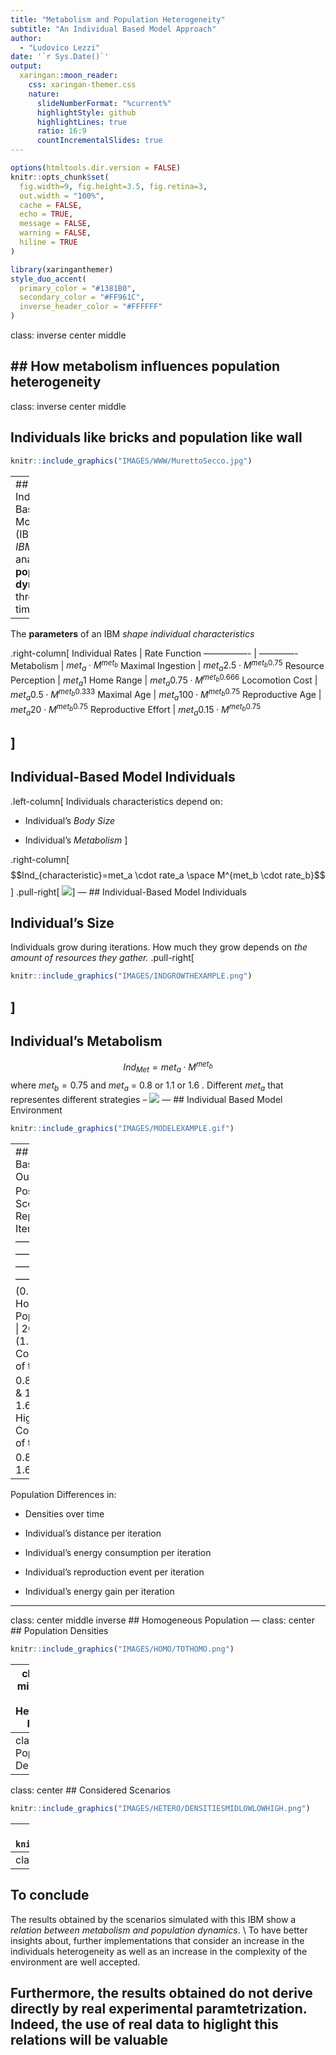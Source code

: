 ```yaml
---
title: "Metabolism and Population Heterogeneity"
subtitle: "An Individual Based Model Approach"
author: 
  - "Ludovico Lezzi"
date: '`r Sys.Date()`'
output:
  xaringan::moon_reader:
    css: xaringan-themer.css
    nature:
      slideNumberFormat: "%current%"
      highlightStyle: github
      highlightLines: true
      ratio: 16:9
      countIncrementalSlides: true
---
```


```r
options(htmltools.dir.version = FALSE)
knitr::opts_chunk$set(
  fig.width=9, fig.height=3.5, fig.retina=3,
  out.width = "100%",
  cache = FALSE,
  echo = TRUE,
  message = FALSE, 
  warning = FALSE,
  hiline = TRUE
)
```

```r
library(xaringanthemer)
style_duo_accent(
  primary_color = "#1381B0",
  secondary_color = "#FF961C",
  inverse_header_color = "#FFFFFF"
)
```
class: inverse center middle

## How metabolism influences population heterogeneity
---
class: inverse center middle

## Individuals like bricks and population like wall
```r
knitr::include_graphics("IMAGES/WWW/MurettoSecco.jpg")
```
---
## Individual-Based Model (IBM)
*IBMs* let analyse **population dynamics** through time.

--

The **parameters** of an IBM *shape individual characteristics*

.right-column[
Individual Rates  | Rate Function
----------------  | -------------
Metabolism        | $met_a \cdot M^{met_b}$
Maximal Ingestion | $met_a2.5 \cdot M^{met_b0.75}$
Resource Perception | $met_a 1$
Home Range | $met_a0.75 \cdot M^{met_b0.666}$
Locomotion Cost | $met_a0.5 \cdot M^{met_b0.333}$
Maximal Age | $met_a100 \cdot M^{met_b0.75}$
Reproductive Age | $met_a20 \cdot M^{met_b0.75}$
Reproductive Effort | $met_a0.15 \cdot M^{met_b0.75}$

]
---
## Individual-Based Model Individuals
.left-column[
Individuals characteristics depend on:

- Individual's *Body Size*

- Individual's *Metabolism*
]

.right-column[
$$Ind_{characteristic}=met_a \cdot rate_a \space  M^{met_b \cdot rate_b}$$
]
.pull-right[
![](IMAGES/RateExample.png)
]
---
## Individual-Based Model Individuals

## Individual's Size
Individuals grow during iterations. How much they grow depends on *the amount of resources they gather.* 
.pull-right[
```r
knitr::include_graphics("IMAGES/INDGROWTHEXAMPLE.png")
```
]
---


## Individual's Metabolism 
$$Ind_{Met} = met_a \cdot M^{met_b}$$
where $met_b = 0.75$ and $met_a$ = 0.8  or  1.1   or   1.6 .
Different $met_a$ that representes different strategies
--
![](IMAGES/WWW/CAREAUNULLMODEL.png)
---
## Individual Based Model Environment
```r
knitr::include_graphics("IMAGES/MODELEXAMPLE.gif")
```
---
## Individual Based Model Output
$met_{a}$  | Possible Scenarios | Replicates | Iterations
----------------  | ------------- | ------------ | -----------
Low (0.8)        | Homogeneous Population  | 3 | 2000
Mid (1.1) | Combination of two $met_a$: 0.8 & 1.1 / 0.8 & 1.6 / 1.1 & 1.6| 3 | 2000
High (1.6) | Combination of three $met_a$: 0.8 & 1.1 & 1.6| 3 | 2000 |

--

Population Differences in:

- Densities over time

- Individual's distance per iteration

- Individual's energy consumption per iteration

- Individual's reproduction event per iteration

- Individual's energy gain per iteration

---

class: center middle inverse
## Homogeneous Population
---
class: center
## Population Densities
```r
knitr::include_graphics("IMAGES/HOMO/TOTHOMO.png")
```
---
class: center middle inverse
## Heterogeneous Population
---
class: center
## Population Densities
```r
knitr::include_graphics("IMAGES/HETERO/DENSITIES.png")
```
---
class: center
## Considered Scenarios
```r
knitr::include_graphics("IMAGES/HETERO/DENSITIESMIDLOWLOWHIGH.png")
```
---
class: center
## Low-Mid Scenarios
```r
knitr::include_graphics("IMAGES/HETERO/LOWMID/LOWMIDBOXPLOTS.png")
```
---
class: center
## Low-High Scenarios
```r
knitr::include_graphics("IMAGES/HETERO/LOWHIGH/LOWHIGHBOXPLOTS.png")
```
---
## To conclude
The results obtained by the scenarios simulated with this IBM show a *relation between metabolism and population dynamics*. \\
To have better insights about, further implementations that consider an increase in the individuals heterogeneity as well as an increase in the complexity of the environment are well accepted.

Furthermore, the results obtained do not derive directly by real experimental paramtetrization. Indeed, the use of real data to higlight this relations will be valuable
---
